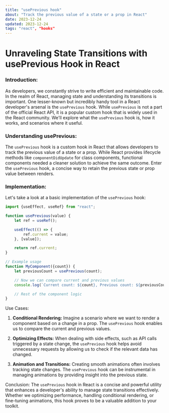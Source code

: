 ```yaml
---
title: "usePrevious hook"
about: "Track the previous value of a state or a prop in React"
date: 2023-12-24
updated: 2023-12-24
tags: "react", "hooks"
---
```


# Unraveling State Transitions with usePrevious Hook in React

### Introduction:

As developers, we constantly strive to write efficient and maintainable code.
In the realm of React, managing state and understanding its transitions is important.
One lesser-known but incredibly handy tool in a React developer's arsenal is the `usePrevious` hook.
While `usePrevious` is not a part of the official React API, it is a popular custom hook that is widely used in the React community.
We'll explore what the `usePrevious` hook is, how it works, and scenarios where it useful.

### Understanding usePrevious:

The `usePrevious` hook is a custom hook in React that allows developers to track the previous value of a state or a prop.
While React provides lifecycle methods like `componentDidUpdate` for class components,
functional components needed a cleaner solution to achieve the same outcome.
Enter the `usePrevious` hook, a concise way to retain the previous state or prop value between renders.

### Implementation:

Let's take a look at a basic implementation of the `usePrevious` hook:

```javascript showLineNumbers
import {useEffect, useRef} from "react";

function usePrevious(value) {
	let ref = useRef();

	useEffect(() => {
		ref.current = value;
	}, [value]);

	return ref.current;
}

// Example usage
function MyComponent({count}) {
	let previousCount = usePrevious(count);

	// Now we can compare current and previous values
	console.log(`Current count: ${count}, Previous count: ${previousCount}`);

	// Rest of the component logic
}
```

Use Cases:

1. **Conditional Rendering:** Imagine a scenario where we want to render a component based on a change in a prop.
   The `usePrevious` hook enables us to compare the current and previous values.

2. **Optimizing Effects:** When dealing with side effects, such as API calls triggered by a state change, the `usePrevious`
   hook helps avoid unnecessary requests by allowing us to check if the relevant data has changed.

3. **Animation and Transitions:** Creating smooth animations often involves tracking state changes.
   The `usePrevious` hook can be instrumental in managing animations by providing insight into the previous state.

Conclusion:
The `usePrevious` hook in React is a concise and powerful utility that enhances a developer's ability to manage state transitions effectively.
Whether we optimizing performance, handling conditional rendering, or fine-tuning animations, this hook proves to be a valuable addition to your toolkit.
